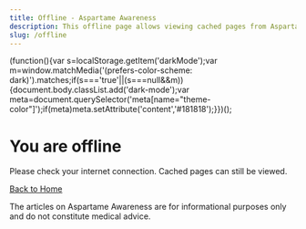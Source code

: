 ```yaml
---
title: Offline - Aspartame Awareness
description: This offline page allows viewing cached pages from Aspartame Awareness when you have no internet connection.
slug: /offline
---
```


(function(){var s=localStorage.getItem('darkMode');var m=window.matchMedia('(prefers-color-scheme: dark)').matches;if(s==='true'||(s===null&&m)){document.body.classList.add('dark-mode');var meta=document.querySelector('meta\[name="theme-color"\]');if(meta)meta.setAttribute('content','#181818');}})();

# You are offline

Please check your internet connection. Cached pages can still be viewed.

[Back to Home](/)

The articles on Aspartame Awareness are for informational purposes only and do not constitute medical advice.
